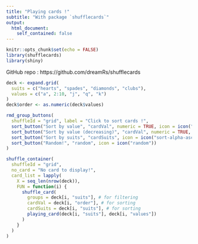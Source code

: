 ```yaml
---
title: "Playing cards !"
subtitle: "With package `shufflecards`"
output:
  html_document:
    self_contained: false
---
```


```r
knitr::opts_chunk$set(echo = FALSE)
library(shufflecards)
library(shiny)
```

<i class="fab fa-github" aria-hidden="true"></i> GitHub repo : https://github.com/dreamRs/shufflecards

<!-- data -->
```r
deck <- expand.grid(
  suits = c("hearts", "spades", "diamonds", "clubs"),
  values = c("a", 2:10, "j", "q", "k")
)
deck$order <- as.numeric(deck$values)
```


<!-- sorting buttons -->
```r
rmd_group_buttons(
  shuffleId = "grid", label = "Click to sort cards !",
  sort_button("Sort by value", "cardVal", numeric = TRUE, icon = icon("sort-numeric-asc")),
  sort_button("Sort by value (decreasing)", "cardVal", numeric = TRUE, desc = TRUE, icon = icon("sort-numeric-desc")),
  sort_button("Sort by suits", "cardSuits", icon = icon("sort-alpha-asc")),
  sort_button("Random!", "random", icon = icon("random"))
)
```


<!-- shuffle grid layout -->
```r
shuffle_container(
  shuffleId = "grid",
  no_card = "No card to display!",
  card_list = lapply(
    X = seq_len(nrow(deck)),
    FUN = function(i) {
      shuffle_card(
        groups = deck[i, "suits"], # for filtering
        cardVal = deck[i, "order"], # for sorting
        cardSuits = deck[i, "suits"], # for sorting
        playing_card(deck[i, "suits"], deck[i, "values"])
      )
    }
  )
)
```

